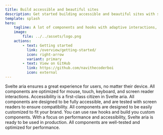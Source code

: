 ```yaml
---
title: Build accessible and beautiful sites
description: Get started building accessible and beautiful sites with sv-aria
template: splash
hero:
    tagline: A lot of components and hooks with adaptive interactions, top-class accessibility , ready to be desgined and shiped!
    image:
        file: ../../assets/logo.png
    actions:
        - text: Getting started
          link: /overview/getting-started/
          icon: right-arrow
          variant: primary
        - text: View on GitHub
          link: https://github.com/navithecoderboi
          icon: external
---
```



<CardGrid stagger>
	<Card title="High quality interactions" icon="pencil">
		Svelte aria ensures a great experience for users, no matter their
		device. All components are optimized for mouse, touch, keyboard, and
		screen reader interactions.
	</Card>
	<Card title="Top-class accessibility" icon="document">
		Accessibility is a first-class citizen in Svelte aria. All components
		are designed to be fully accessible, and are tested with screen readers
		to ensure compatibility.
	</Card>
	<Card title="Customizable" icon="setting">
		All components are designed to be easily customized to fit your brand.
		You can use raw hooks and build you custom components.
	</Card>
	<Card title="Ready to ship" icon="rocket">
		With a focus on performance and accessibility, Svelte aria is ready to
		be used in production. All components are well-tested and optimized for
		performance.
	</Card>
</CardGrid>
